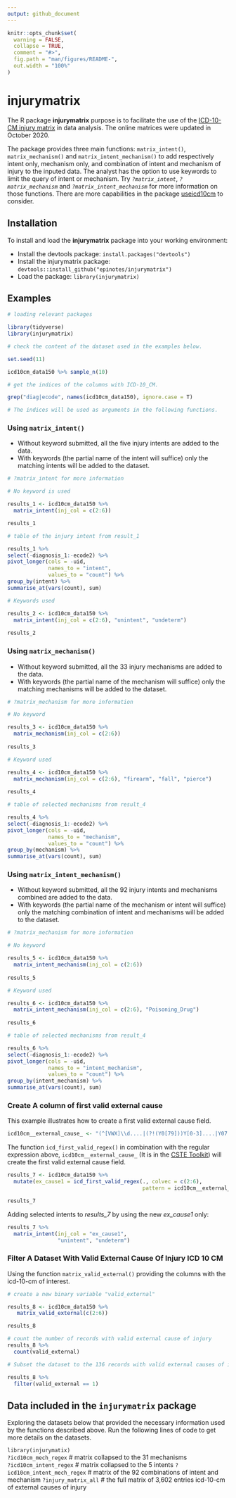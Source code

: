 ---
output: github_document
---



```{r, include = FALSE}
knitr::opts_chunk$set(
  warning = FALSE,
  collapse = TRUE,
  comment = "#>",
  fig.path = "man/figures/README-",
  out.width = "100%"
)
```

# injurymatrix

The R package **injurymatrix** purpose is to facilitate the use of the [ICD-10-CM injury matrix](ftp://ftp.cdc.gov/pub/Health_Statistics/NCHS/injury/tools/) in data analysis. The online matrices were updated in October 2020.

The package provides three main functions: `matrix_intent()`, `matrix_mechanism()` and `matrix_intent_mechanism()` to add respectively intent only, mechanism only, and combination of intent and mechanism of injury to the inputed data. The analyst has the option to use keywords to limit the query of intent or mechanism.
Try *`?matrix_intent`*, *`?matrix_mechanism`* and *`?matrix_intent_mechanism`* for more information on those functions. 
There are more capabilities in the package [useicd10cm](https://github.com/epinotes/useicd10cm) to consider.  

## Installation

To install and load the **injurymatrix** package into your working environment:

* Install the devtools package: `install.packages("devtools")`  
* Install the injurymatrix package: `devtools::install_github("epinotes/injurymatrix")`  
* Load the package: `library(injurymatrix)`  

## Examples  

```{r}
# loading relevant packages  

library(tidyverse)
library(injurymatrix)

```



```{r}
# check the content of the dataset used in the examples below.   

set.seed(11)

icd10cm_data150 %>% sample_n(10)

# get the indices of the columns with ICD-10_CM. 

grep("diag|ecode", names(icd10cm_data150), ignore.case = T)

# The indices will be used as arguments in the following functions.  

```

### Using `matrix_intent()`

* Without keyword submitted, all the five injury intents are added to the data.  
* With keywords (the partial name of the intent will suffice) only the matching intents will be added to the dataset.    


```{r}
# ?matrix_intent for more information

# No keyword is used

results_1 <- icd10cm_data150 %>% 
  matrix_intent(inj_col = c(2:6))

results_1

# table of the injury intent from result_1  

results_1 %>%
select(-diagnosis_1:-ecode2) %>%
pivot_longer(cols = -uid,
             names_to = "intent",
             values_to = "count") %>%
group_by(intent) %>%
summarise_at(vars(count), sum)

# Keywords used  

results_2 <- icd10cm_data150 %>% 
  matrix_intent(inj_col = c(2:6), "unintent", "undeterm")
  
results_2

```

### Using `matrix_mechanism()`  

* Without keyword submitted, all the 33 injury mechanisms are added to the data.  
* With keywords (the partial name of the mechanism will suffice) only the matching mechanisms will be added to the dataset.    


```{r}

# ?matrix_mechanism for more information 

# No keyword 

results_3 <- icd10cm_data150 %>% 
  matrix_mechanism(inj_col = c(2:6))
  
results_3

# Keyword used

results_4 <- icd10cm_data150 %>% 
  matrix_mechanism(inj_col = c(2:6), "firearm", "fall", "pierce")
  
results_4

# table of selected mechanisms from result_4  

results_4 %>%
select(-diagnosis_1:-ecode2) %>%
pivot_longer(cols = -uid,
             names_to = "mechanism",
             values_to = "count") %>%
group_by(mechanism) %>%
summarise_at(vars(count), sum)

```  


### Using `matrix_intent_mechanism()`  

* Without keyword submitted, all the 92 injury intents and mechanisms combined are added to the data.  
* With keywords (the partial name of the mechanism or intent will suffice) only the matching combination of intent and mechanisms will be added to the dataset.    


```{r}

# ?matrix_mechanism for more information 

# No keyword 

results_5 <- icd10cm_data150 %>% 
  matrix_intent_mechanism(inj_col = c(2:6))
  
results_5

# Keyword used

results_6 <- icd10cm_data150 %>% 
  matrix_intent_mechanism(inj_col = c(2:6), "Poisoning_Drug")
  
results_6

# table of selected mechanisms from result_4  

results_6 %>%
select(-diagnosis_1:-ecode2) %>%
pivot_longer(cols = -uid,
             names_to = "intent_mechanism",
             values_to = "count") %>%
group_by(intent_mechanism) %>%
summarise_at(vars(count), sum)

```  


### Create A column of first valid external cause 

This example illustrates how to create a first valid external cause field.  

  
```{r}
icd10cm__external_cause_ <- "(^[VWX]\\d....|(?!(Y0[79]))Y[0-3]....|Y07.{1,3}|Y09|(T3[679]9|T414|T427|T4[3579]9)[1-4].|(?!(T3[679]9|T414|T427|T4[3579]9))(T3[6-9]|T4[0-9]|T50)..[1-4]|T1491.{0,1}|(T1[5-9]|T5[1-9]|T6[0-5]|T7[1346])...|T75[0-3]..)(A|$)"
```  

The function `icd_first_valid_regex()` in combination with the regular expression above,  `icd10cm__external_cause_` (It is in the [CSTE Toolkit](https://resources.cste.org/ICD-10-CM/Standardized%20Validation%20Datasets/Other%20Useful%20ICD-10-CM%20Regular%20Expressions.pdf)) will create the first valid external cause field.


```{r}
results_7 <- icd10cm_data150 %>% 
  mutate(ex_cause1 = icd_first_valid_regex(., colvec = c(2:6), 
                                           pattern = icd10cm__external_cause_))

results_7

```

Adding selected intents to *results_7* by using the new *ex_cause1* only:  


```{r}
results_7 %>% 
  matrix_intent(inj_col = "ex_cause1", 
                "unintent", "undeterm")
```


### Filter A Dataset With Valid External Cause Of Injury ICD 10 CM    


Using the function `matrix_valid_external()` providing the columns with the icd-10-cm of interest.  

```{r}
# create a new binary variable "valid_external"  

results_8 <- icd10cm_data150 %>% 
   matrix_valid_external(c(2:6))

results_8

# count the number of records with valid external cause of injury
results_8 %>% 
  count(valid_external)

# Subset the dataset to the 136 records with valid external causes of injury.

results_8 %>% 
  filter(valid_external == 1)

```


## Data included in the `injurymatrix` package

Exploring the datasets below that provided the necessary information used by the functions described above. Run the following lines of code to get more details on the datasets. 

`library(injurymatix)`   
`?icd10cm_mech_regex` # matrix collapsed to the 31 mechanisms    
`?icd10cm_intent_regex` # matrix collapsed to the 5 intents 
`?icd10cm_intent_mech_regex` # matrix of the 92 combinations of intent and mechanism
`?injury_matrix_all` # the full matrix of 3,602 entries icd-10-cm of external causes of injury

